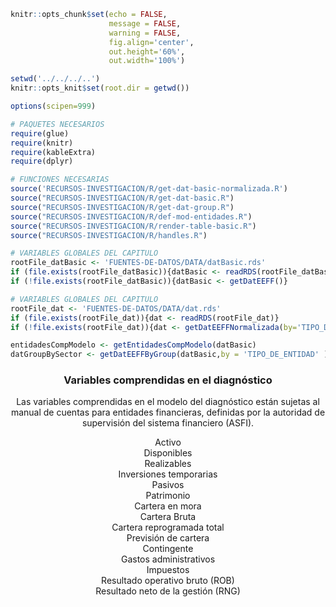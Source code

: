 <!-- Configuración CHUNKS -->

```r

knitr::opts_chunk$set(echo = FALSE,
                      message = FALSE,
                      warning = FALSE,
                      fig.align='center',
                      out.height='60%',
                      out.width='100%')

setwd('../../../..')
knitr::opts_knit$set(root.dir = getwd())

options(scipen=999)

```

```r
# PAQUETES NECESARIOS
require(glue)
require(knitr)
require(kableExtra)
require(dplyr)

# FUNCIONES NECESARIAS
source('RECURSOS-INVESTIGACION/R/get-dat-basic-normalizada.R')
source("RECURSOS-INVESTIGACION/R/get-dat-basic.R")
source("RECURSOS-INVESTIGACION/R/get-dat-group.R")
source("RECURSOS-INVESTIGACION/R/def-mod-entidades.R")
source("RECURSOS-INVESTIGACION/R/render-table-basic.R")
source("RECURSOS-INVESTIGACION/R/handles.R")

# VARIABLES GLOBALES DEL CAPITULO
rootFile_datBasic <- 'FUENTES-DE-DATOS/DATA/datBasic.rds' 
if (file.exists(rootFile_datBasic)){datBasic <- readRDS(rootFile_datBasic)}
if (!file.exists(rootFile_datBasic)){datBasic <- getDatEEFF()}

# VARIABLES GLOBALES DEL CAPITULO
rootFile_dat <- 'FUENTES-DE-DATOS/DATA/dat.rds' 
if (file.exists(rootFile_dat)){dat <- readRDS(rootFile_dat)}
if (!file.exists(rootFile_dat)){dat <- getDatEEFFNormalizada(by='TIPO_DE_ENTIDAD')}

entidadesCompModelo <- getEntidadesCompModelo(datBasic)
datGroupBySector <- getDatEEFFByGroup(datBasic,by = 'TIPO_DE_ENTIDAD' )
```

<div style="text-align: center;">

### Variables comprendidas en el diagnóstico

Las variables comprendidas en el modelo del diagnóstico están sujetas al manual de cuentas para entidades financieras, definidas por la autoridad de supervisión del sistema financiero (ASFI).

Activo<br>
Disponibles<br>
Realizables<br>
Inversiones temporarias<br>
Pasivos<br>
Patrimonio<br>
Cartera en mora<br>
Cartera Bruta<br>
Cartera reprogramada total<br>
Previsión de cartera<br>
Contingente<br>
Gastos administrativos<br>
Impuestos<br>
Resultado operativo bruto (ROB)<br>
Resultado neto de la gestión (RNG)<br>

</div>